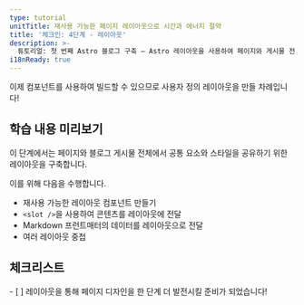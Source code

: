 ```yaml
---
type: tutorial
unitTitle: 재사용 가능한 페이지 레이아웃으로 시간과 에너지 절약
title: '체크인: 4단계 - 레이아웃'
description: >-
  튜토리얼: 첫 번째 Astro 블로그 구축 — Astro 레이아웃을 사용하여 페이지와 게시물 전체에서 공통 요소와 스타일을 공유하세요.
i18nReady: true
---
```




이제 컴포넌트를 사용하여 빌드할 수 있으므로 사용자 정의 레이아웃을 만들 차례입니다!

## 학습 내용 미리보기

이 단계에서는 페이지와 블로그 게시물 전체에서 공통 요소와 스타일을 공유하기 위한 레이아웃을 구축합니다.

이를 위해 다음을 수행합니다.

- 재사용 가능한 레이아웃 컴포넌트 만들기
- `<slot />`을 사용하여 콘텐츠를 레이아웃에 전달
- Markdown 프런트매터의 데이터를 레이아웃으로 전달
- 여러 레이아웃 중첩

<Box icon="check-list">

## 체크리스트

<Checklist>
- [ ] 레이아웃을 통해 페이지 디자인을 한 단계 더 발전시킬 준비가 되었습니다!
</Checklist>
</Box>
